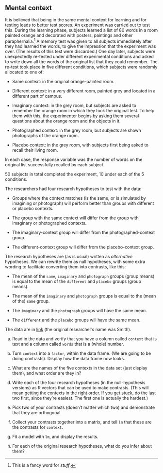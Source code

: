 ##  Mental context


 It is believed that being in the same mental context for
learning and for testing leads to better test scores. An experiment
was carried out to test this. During the learning phase, subjects
learned a list of 80 words in a room painted orange and decorated with
posters, paintings and other paraphernalia.^[This is a fancy  word for *stuff*.] A memory test was given to all subjects
immediately after they had learned the words, to give the impression
that the experiment was over. (The results of this test were
discarded.) One day later, subjects were unexpectedly re-tested under
different experimental conditions and asked to write down all the
words of the original list that they could remember. The re-test took
place in five different conditions, which subjects were randomly
allocated to one of:



* Same context: in the original orange-painted room.

* Different context: in a very different room, painted grey and
located in a different part of campus.

* Imaginary context: in the grey room, but subjects are asked to
remember the orange room in which they took the original test. To
help them with this, the experimenter begins by asking them several
questions about the orange room and the objects in it.

* Photographed context: in the grey room, but subjects are shown
photographs of the orange room.

* Placebo context: in the grey room, with subjects first being
asked to recall their living room.


In each case, the response variable was the number of words on the
original list successfully recalled by each subject.

50 subjects in total completed the experiment, 10 under each of the 5
conditions. 

The researchers had four research hypotheses to test with the data:



* Groups where the context matches (is the same, or is simulated
by imagining or photograph) will perform better than groups with
different or placebo contexts.

* The group with the same context will differ from the group with
imaginary or photographed contexts.


* The imaginary-context group will differ from the
photographed-context group.

* The different-context group will differ from the placebo-context group.


The research hypotheses are (as is usual) written as
*alternative* hypotheses. We can rewrite them as null
hypotheses, with some extra wording to facilitate converting them
into contrasts, like this:


* The mean of the `same`, `imaginary` and
`photograph` groups (group means) is equal to the mean of the
`different` and `placebo` groups (group means).

* The mean of the `imaginary` and `photograph`
groups is equal to the (mean of the) `same` group.

* The `imaginary` and the `photograph` groups will
have the same mean.

* The `different` and the `placebo` groups will
have the same mean.

The data are in
[link](http://ritsokiguess.site/datafiles/smith.txt) (the
original researcher's name was Smith). 


(a) Read in the data and verify that you have a column called
`context` that is text and a column called
`words` that is a (whole) number.



(b) Turn `context` into a `factor`, within the
data frame. (We are going to be doing contrasts). Display how the
data frame now looks.



(c) What are the names of the five contexts in the data set
(just display them),
and what order are they in?



(d) Write each of the four research hypotheses (in the
null-hypothesis versions) as R vectors that can be used to make
contrasts. (This will mean getting the contexts in the right
order. If you get stuck, do the last two first, since they're
easiest. The first one is actually the hardest.)



(e) Pick two of your contrasts (doesn't matter which two) and
demonstrate that they are orthogonal.



(f) Collect your contrasts together into a matrix, and
tell `lm` that these are the contrasts for `context`.



(g) Fit a model with `lm`, and display the results.



(h) For each of the original research hypotheses, what do you
infer about them?







